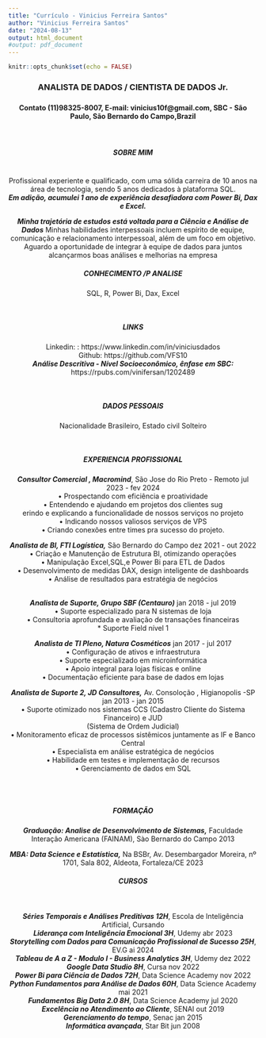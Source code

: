 ```yaml
---
title: "Currículo - Vinicius Ferreira Santos"
author: "Vinicius Ferreira Santos"
date: "2024-08-13"
output: html_document
#output: pdf_document
---
```


```r
knitr::opts_chunk$set(echo = FALSE)

```

<center>
<center><h3>ANALISTA DE DADOS / CIENTISTA DE DADOS Jr.<h3></center>

<center><h4> Contato (11)98325-8007, E-mail: vinicius10f@gmail.com, 
SBC - São Paulo, São Bernardo do Campo,Brazil<h4></center>
<br>
<center><h5>***SOBRE MIM***</center></h5>
<br>
Profissional experiente e qualificado, com uma sólida carreira de 10 anos na área de tecnologia, sendo 5 anos dedicados à plataforma SQL.
<br>
***Em adição, acumulei 1 ano de experiência desafiadora com Power Bi, Dax e Excel.*** 

<!-- <br> -->
<!-- <center><h5>***CONHECIMENTO ACADÊMICO***</center></h5> -->
<!-- <br> -->
<!-- ***R - linguagem estatística.*** A linguagem R é usada principalmente para análise estatística e visualização de dados. -->
<!-- <br> -->
<!-- Python Biblioteca Pandas e Numpy (Pandas e Numpy)  -->
<!-- <br> -->

***Minha trajetória de estudos está voltada para a Ciência e Análise de Dados*** 
Minhas habilidades interpessoais incluem espírito de equipe, comunicação e
relacionamento interpessoal, além de um foco em objetivo.
Aguardo a oportunidade de integrar à equipe de dados para juntos alcançarmos boas análises e melhorias na empresa 
<br>

<center><h5>***CONHECIMENTO /P ANALISE***</h5>

SQL, R, Power Bi, Dax, Excel
</center>
<br>


<center><h5>***LINKS***</h5>
Linkedin: : https://www.linkedin.com/in/viniciusdados<br>
Github: https://github.com/VFS10<br>
***Análise Descritiva - Nível Socioeconômico, ênfase em SBC:*** https://rpubs.com/vinifersan/1202489
</center>

<br>

<center><h5>***DADOS PESSOAIS***</h5>

Nacionalidade Brasileiro, Estado civil Solteiro
</center>
<br>

<center><h5>***EXPERIENCIA PROFISSIONAL***</h5>

***Consultor Comercial , Macromind***, São Jose do Rio Preto - Remoto
jul 2023 - fev 2024<br>
• Prospectando com eficiência e proatividade<br>
• Entendendo e ajudando em projetos dos clientes sug<br>
erindo e explicando a funcionalidade de nossos serviços no projeto<br>
• Indicando nossos valiosos serviços de VPS<br>
• Criando conexões entre times pra sucesso do projeto.<br>


***Analista de BI, FTI Logística,*** São Bernardo do Campo
dez 2021 - out 2022<br>
• Criação e Manutenção de Estrutura BI, otimizando operações</br>
• Manipulação Excel,SQL,e Power Bi para ETL de Dados</br>
• Desenvolvimento de medidas DAX, design inteligente de dashboards</br>
• Análise de resultados para estratégia de negócios</br>
<br>

***Analista de Suporte, Grupo SBF (Centauro)***
jan 2018 - jul 2019<br>
• Suporte especializado para N sistemas de loja<br>
• Consultoria aprofundada e avaliação de transações financeiras<br>
* Suporte Field nível 1<br>

***Analista de TI Pleno, Natura Cosméticos***
jan 2017 - jul 2017<br>
• Configuração de ativos e infraestrutura<br>
• Suporte especializado em microinformática<br>
• Apoio integral para lojas físicas e online<br>
• Documentação eficiente para base de dados em lojas<br>

***Analista de Suporte 2, JD Consultores,*** Av. Consoloção , Higianopolis -SP
jan 2013 - jan 2015<br>
• Suporte otimizado nos sistemas CCS (Cadastro Cliente do Sistema Financeiro) e JUD<br>
(Sistema de Ordem Judicial)<br>
• Monitoramento eficaz de processos sistêmicos juntamente as IF e Banco Central<br>
• Especialista em análise estratégica de negócios<br>
• Habilidade em testes e implementação de recursos<br>
• Gerenciamento de dados em SQL

<br>
<br>

<center><h5>***FORMAÇÃO***</h5></center>

***Graduação: Analise de Desenvolvimento de Sistemas,*** Faculdade Interação Americana
(FAINAM), Sào Bernardo do Campo 2013<br>

***MBA: Data Science e Estatística,*** Na BSBr, Av. Desembargador Moreira, nº
1701, Sala 802, Aldeota, Fortaleza/CE
2023<br>

<center><h5>***CURSOS***</h5></center>
<br>


***Séries Temporais e Análises Preditivas 12H***, Escola de Inteligência Artificial, Cursando<br>
***Liderança com Inteligência Emocional 3H***, Udemy
abr 2023 <br>
***Storytelling com Dados para Comunicação Profissional de Sucesso 25H***,
EV.G ai 2024 <br>
***Tableau de A a Z - Modulo I - Business Analytics 3H***, Udemy
dez 2022<br>
***Google Data Studio 8H***, Cursa
nov 2022<br>
***Power Bi para Ciência de Dados 72H***, Data Science Academy
nov 2022<br>
***Python Fundamentos para Análise de Dados 60H***, Data Science Academy
mai 2021<br>
***Fundamentos Big Data 2.0 8H***, Data Science Academy
jul 2020<br>
***Excelência no Atendimento ao Cliente***, SENAI
out 2019<br>
***Gerenciamento do tempo***, Senac
jan 2015<br>
***Informática avançada***, Star Bit
jun 2008<br></center></center>